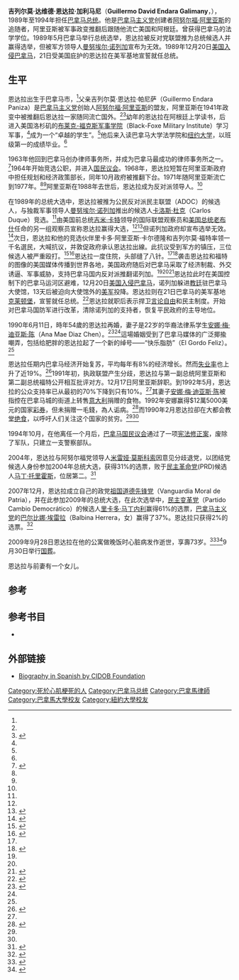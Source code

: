 {{Infobox President
|name = 吉列尔莫·恩达拉<br>Guillermo David Endara Galimany
|image = Guillermo Endara 1993.jpg
|caption = 
|order = 巴拿马总统
|term_start = 1989年12月20日	
|term_end = 1994年9月1日
|predecessor = [[曼努埃尔·诺列加|曼努埃尔·诺列加]]（为军方领袖）
|successor = [[埃内斯托·佩雷斯·巴利亚达雷斯|埃内斯托·佩雷斯·巴利亚达雷斯]]（为巴拿马总统）
|birth_date = {{birth date|1936|5|12}}
|birth_place = 巴拿马[[巴拿马市|巴拿马市]]
|death_date = {{death date and age|2009|09|28|1936|5|12}}
|death_place = 巴拿马巴拿马市
|spouse = Marcela（至1989年）<br>[[安娜·梅·迪亚斯|安娜·梅·迪亚斯]]（Ana Mae Diaz，1990-2009）
|party = [[巴拿马主义党|巴拿马主义党]]<br/>[[祖国道德先锋党|祖国道德先锋党]]
|vicepresident = [[里卡多·阿里亚斯·卡尔德隆|里卡多·阿里亚斯·卡尔德隆]]（1990-92）<br>[[吉列尔莫·福特|吉列尔莫·福特]]（1992-94）
}}

'''吉列尔莫·达维德·恩达拉·加利马尼'''（'''Guillermo David Endara Galimany'''，{{bd|1936年|5月12日|2009年|9月28日}}），1989年至1994年担任[[巴拿马总统|巴拿马总统]]。他是[[巴拿马主义党|巴拿马主义党]]创建者[[阿努尔福·阿里亚斯|阿努尔福·阿里亚斯]]的追随者，阿里亚斯被军事政变推翻后跟随他流亡美国和阿根廷。曾获得巴拿马的法学学位。1989年5月巴拿马举行总统选举，恩达拉被反对党联盟推为总统候选人并赢得选举，但被军方领导人[[曼努埃尔·诺列加|曼努埃尔·诺列加]]宣布为无效。1989年12月20日[[美国入侵巴拿马|美国入侵巴拿马]]，21日受美国庇护的恩达拉在美军基地宣誓就任总统。

==生平==
恩达拉出生于巴拿马市，<ref name=NYT/>父亲吉列尔莫·恩达拉·帕尼萨（Guillermo Endara Paniza）是[[巴拿马主义党|巴拿马主义党]]创始人[[阿努尔福·阿里亚斯|阿努尔福·阿里亚斯]]的盟友，阿里亚斯在1941年政变中被推翻后恩达拉一家随同流亡国外。<ref name=I/><ref name=LP>{{cite web |url=http://mensual.prensa.com/mensual/contenido/2009/09/29/hoy/panorama/1940933.asp |title=La vida política de un hombre bueno |author=Ana Teresa Benjamin |date=September 29, 2009 |work=La Prensa |archivedate=2009-10-02 |archiveurl=https://web.archive.org/web/20091002224528/http://mensual.prensa.com/mensual/contenido/2009/09/29/hoy/panorama/1940933.asp |language=es |accessdate=October 27, 2012 |deadurl=yes }}</ref>幼年的恩达拉在阿根廷上学读书，后进入美国洛杉矶的[[布莱克-福克斯军事学院|布莱克-福克斯军事学院]]（Black-Foxe Military Institute）学习军事，<ref name=LP />成为一个“卓越的学生”。<ref name=NYT/>他后来入读巴拿马大学法学院和[[纽约大学|纽约大学]]，以班级第一的成绩毕业。<ref name=NYT/>

1963年他回到巴拿马创办律师事务所，并成为巴拿马最成功的律师事务所之一。<ref name=I>{{cite web |url=http://www.highbeam.com/doc/1P2-20832533.html |title=Guillermo Endara |author=Phil Davison |date=October 2, 2009 |work=The Independent |accessdate=August 31, 2012 |archive-url=https://archive.today/20130103073838/http://www.highbeam.com/doc/1P2-20832533.html |archive-date=2013-01-03 |dead-url=yes }}{{subscription required}}</ref>1964年开始竞选公职，并进入[[国民议会|国民议会]]。1968年，恩达拉短暂在阿里亚斯政府中担任规划和经济政策部长，同年10月政府被推翻下台。1971年随阿里亚斯流亡到1977年。<ref name=NYT/><ref name=I/>阿里亚斯在1988年去世后，恩达拉成为反对派领导人。<ref name=I/>

在1989年的总统大选中，恩达拉被推为公民反对派民主联盟（ADOC）的候选人，与独裁军事领导人[[曼努埃尔·诺列加|曼努埃尔·诺列加]]推出的候选人[[卡洛斯·杜克|卡洛斯·杜克]]（Carlos Duque）竞选。<ref name=ATU1221 />由美国前总统[[吉米·卡特|吉米·卡特]]领导的国际联盟观察员和[[美国总统|美国总统]][[老布什|老布什]]任命的另一组观察员宣称恩达拉赢得大选，<ref name=ATU1221 /><ref>{{cite web |url=http://articles.chicagotribune.com/1989-05-08/news/8904100898_1_guillermo-endara-opposition-candidate-carlos-duque |title=Fraud Charges Mar Big Panama Vote |author=Storer H. Crowley |date=May 8, 1989 |work=Chicago Tribune |archivedate=2012-10-30 |archiveurl=https://www.webcitation.org/6BmxVktQ6?url=http://articles.chicagotribune.com/1989-05-08/news/8904100898_1_guillermo-endara-opposition-candidate-carlos-duque |accessdate=29 October 2012 |deadurl=no }}</ref>但诺列加政府却宣布选举无效。<ref name=ATU1221>{{cite web |url=http://www.highbeam.com/doc/1G1-156057540.html |title=Endara's Coalition Faces Difficult Test |agency=Associated Press |date=December 21, 1989 |work=Albany Times Union |accessdate=August 31, 2012 |archive-url=https://www.webcitation.org/6ALGH89ZW?url=http://www.highbeam.com/doc/1G1-156057540.html |archive-date=2012-09-01 |dead-url=yes }}{{subscription required}}</ref>次日，恩达拉和他的竞选伙伴里卡多·阿里亚斯·卡尔德隆和吉列尔莫·福特率领一千名選民，大喊抗议，并敦促政府承认恩达拉出線。此抗议受到军方的镇压，三位候选人被严重殴打。<ref name=Katz>{{cite web |url=http://articles.sun-sentinel.com/1989-05-11/news/8901240885_1_guillermo-endara-dignity-battalions-noriega-regime |title=Panama Violence Spreads Thugs Attack 3 Anti-noriega Candidates |author=Gregory Katz |date=May 11, 1989 |work=South Florida Sun-Sentinel |archivedate=2012-08-31 |archiveurl=https://www.webcitation.org/6AL2v9l5Z?url=http://articles.sun-sentinel.com/1989-05-11/news/8901240885_1_guillermo-endara-dignity-battalions-noriega-regime |accessdate=August 31, 2012 |deadurl=no }}</ref><ref name=NYT>{{cite news|url=http://www.nytimes.com/2009/09/30/world/americas/30endara.html|title=Guillermo Endara, Who Helped Lead Panama From Noriega to Democracy, Dies at 73|accessdate=August 31, 2012|work=The New York Times|author=Douglas Martin|date=September 30, 2009|archive-date=2020-02-03|archive-url=https://web.archive.org/web/20200203215338/https://www.nytimes.com/2009/09/30/world/americas/30endara.html|dead-url=no}}</ref>恩达拉一度住院，头部缝了八针。<ref name=Katz /><ref>{{cite web |url=http://news.google.com/newspapers?id=hfJRAAAAIBAJ&sjid=Zm4DAAAAIBAJ&pg=4927,3893446&dq=endara+stitches&hl=en |title=Panama declares election result void; Endara hurt |date=May 11, 1989 |work=Pittsburgh Post-Gazette |accessdate=August 31, 2012 |archive-date=2020-02-03 |archive-url=https://web.archive.org/web/20200203215343/https://news.google.com/newspapers?id=hfJRAAAAIBAJ&sjid=Zm4DAAAAIBAJ&pg=4927,3893446&dq=endara+stitches&hl=en |dead-url=no }}</ref>袭击恩达拉和福特的图像的美国媒体传播到世界各地，美国政府随后对巴拿马采取了经济制裁、外交诱逼、军事威胁，支持巴拿马国内反对派推翻诺列加。<ref name=NYT /><ref name=I /><ref name=WP90>{{cite web |url=http://www.highbeam.com/doc/1P2-1107830.html |title=Panama's Philosopher Pol;Ricardo Arias Calderon's Leap From Exiled Academic to Vice President |author=[[Myra_MacPherson|Myra MacPherson]] |date=January 30, 1990 |work=The Washington Post |accessdate=August 31, 2012 |archive-url=https://web.archive.org/web/20140619121220/http://www.highbeam.com/doc/1P2-1107830.html |archive-date=2014-06-19 |dead-url=yes }}{{subscription required|via=[[HighBeam_Research|HighBeam Research]]}}</ref>恩达拉此时在美国控制下的巴拿马运河区避难，12月20日[[美国入侵巴拿马|美国入侵巴拿马]]，诺列加躲进[[教廷|教廷]]驻巴拿马大使馆，13天后被迫向大使馆外的[[美军|美军]]投降。恩达拉则在21日巴拿马的美军基地[[克莱顿堡|克莱顿堡]]，宣誓就任总统。<ref name=LAT318>{{cite web |url=http://articles.latimes.com/1991-05-06/news/mn-943_1_political-party |title=Panama's 3-Party Rule Turns Into 3-Ring Circus |author=Kenneth Freed |date=May 6, 1991 |work=Los Angeles Times |archivedate=2012-08-31 |archiveurl=https://www.webcitation.org/6AJuAQAxc?url=http://articles.latimes.com/1991-05-06/news/mn-943_1_political-party |accessdate=August 31, 2012 |deadurl=no }}</ref>恩达拉就职后表示捍卫[[言论自由|言论自由]]和民主制度。开始对巴拿马国防军进行改革，清除诺列加的支持者，恢复平民政府的主导地位。

1990年6月11日，時年54歲的恩达拉再婚，妻子是22岁的华裔法律系学生[[安娜·梅·迪亚斯|安娜·梅·迪亚斯·陈]]（Ana Mae Diaz Chen）。<ref>{{cite news |url=http://news.google.com/newspapers?id=blNPAAAAIBAJ&sjid=CwMEAAAAIBAJ&pg=4232,3083926&dq=ana-mae-diaz&hl=en |title=Panama president, law student marry |agency=Associated Press |date=June 11, 1990 |work=Toledo Blade |archivedate=2012-09-01 |archiveurl=https://www.webcitation.org/6ALLhJIfi?url=http://news.google.com/newspapers?id=blNPAAAAIBAJ |accessdate=August 31, 2012 |deadurl=no }}</ref><ref name=I/>這場婚姻受到了巴拿马媒体的广泛揶揄嘲弄，包括给肥胖的恩达拉起了一个新的绰号——“快乐脂肪”（El Gordo Feliz）。<ref name=T />

恩达拉任期内巴拿马经济开始复苏，平均每年有8%的经济增长。然而[[失业率|失业率]]也上升了近19%。<ref name=BG>{{cite web |url=http://www.highbeam.com/doc/1P2-20822474.html |title=Guillermo Endara, 73; led Panama after Noriega toppled |author=Kathia Martinez |date=September 29, 2009 |work=Boston Globe |accessdate=August 31, 2012 |archive-url=https://web.archive.org/web/20140922080144/http://www.highbeam.com/doc/1P2-20822474.html |archive-date=2014-09-22 |dead-url=yes }}{{subscription required}}</ref>1991年初，执政联盟产生分歧，恩达拉与第一副总统阿里亚斯和第二副总统福特公开相互批评对方。12月17日阿里亚斯辞职。到1992年5月，恩达拉的公众支持率已从最初的70%下降到只有10%。<ref name=WP92 />其妻子[[安娜·梅·迪亚斯|安娜·梅·迪亚斯·陈]]被指控在巴拿马城的街道上转售[[意大利|意大利]]捐赠的食物。1992年安娜赢得$12萬5000美元的国家[[彩券|彩券]]，但未捐赠一毛錢，為人诟病。<ref name=WP92>{{cite web |url=http://www.highbeam.com/doc/1P2-1035253.html |title=Panama Vote Said to Demonstrate Discontent With Leader - and U.S. |author=Tod Robberson |date=November 17, 1992 |work=The Washington Post |publisher={{Subscription required}} |accessdate=September 4, 2012 |archive-url=https://web.archive.org/web/20140923151857/http://www.highbeam.com/doc/1P2-1035253.html |archive-date=2014-09-23 |dead-url=yes }}</ref>而1990年2月恩达拉卻在大都会教堂[[绝食|绝食]]，以呼吁人们关注这个国家的贫穷。<ref name=I/><ref name=T/>

1994年10月，在他离任一个月后，[[巴拿马国民议会|巴拿马国民议会]]通过了一项[[宪法修正案|宪法修正案]]，废除了军队，只建立一支警察部队。

2004年，恩达拉与阿努尔福党领导人[[米雷娅·莫斯科索|米雷娅·莫斯科索]]因意见分歧退党，以团结党候选人身份参加2004年总统大选，获得31%的选票，败于[[巴拿马民主革命党|民主革命党]](PRD)候选人[[马丁·托里霍斯|马丁·托里霍斯]]，位居第二。<ref>{{cite web |url=http://www.highbeam.com/doc/1G1-116378324.html |title=Not his father's son? Panama's new president.(Martin Torrijos) |date=May 8, 2004 |work=The Economist |accessdate=August 31, 2012 |archive-url=https://web.archive.org/web/20140928140916/http://www.highbeam.com/doc/1G1-116378324.html |archive-date=2014-09-28 |dead-url=yes }}{{subscription required}}</ref>

2007年12月，恩达拉成立自己的政党[[祖国道德先锋党|祖国道德先锋党]]（Vanguardia Moral de Patria），并在此参加2009年的总统大选，在此次选举中，[[民主变革_(巴拿马)|民主变革党]]（Partido Cambio Democrático）的候选人[[里卡多·马丁内利|里卡多·马丁内利]]赢得61%的选票，[[巴拿马主义党|巴拿马主义党]]的[[巴尔比娜·埃雷拉|巴尔比娜·埃雷拉]]（Balbina Herrera，女）赢得了37%。恩达拉只获得2%的选票。<ref>{{cite web |url=http://www.highbeam.com/doc/1A1-D97V9BIG0.html |title=Supermarket magnate wins Panama presidential vote |author=Juan Zamorano |date=May 4, 2009 |agency=Associated Press |accessdate=August 31, 2012 |archive-url=https://web.archive.org/web/20140920162932/http://www.highbeam.com/doc/1A1-D97V9BIG0.html |archive-date=2014-09-20 |dead-url=yes }}{{subscription required}}</ref>

2009年9月28日恩达拉在他的公寓做晚饭时心脏病发作逝世，享壽73岁。<ref name=T>{{cite news|url=http://www.telegraph.co.uk/news/obituaries/politics-obituaries/6255669/Guillermo-Endara.html|title=Guillermo Endara|work=The Telegraph|accessdate=August 31, 2012|archiveurl=https://www.webcitation.org/6AKxkpFfj?url=http://www.telegraph.co.uk/news/obituaries/politics-obituaries/6255669/Guillermo-Endara.html|archivedate=2012年8月31日|date=October 2, 2009|deadurl=no}}</ref><ref>{{cite web |url=http://mensual.prensa.com/mensual/contenido/2009/09/29/hoy/panorama/1940860.asp |title=Muere ex presidente Guillermo Endara |author=Jose Gonzalez Pinilla and Eliana Morales Gil |date=September 29, 2009 |work=La Prensa |language=es |archivedate=2009-10-02 |archiveurl=https://web.archive.org/web/20091002224519/http://mensual.prensa.com/mensual/contenido/2009/09/29/hoy/panorama/1940860.asp |accessdate=October 27, 2012 |deadurl=yes }}</ref>9月30日举行[[国葬|国葬]]。

恩达拉与前妻有一个女儿。

==参考==
{{Reflist|33em}}

==参考书目==
{{refbegin}}
*{{cite book |title=The History of Panama |last=Harding |first=Robert C. |year=2006 |publisher=Greenwood Press |isbn=031333322X|accessdate=September 14, 2012 |ref=harv}}
{{refend}}

==外部链接==
{{Commons category|Guillermo Endara}}
* [http://www.cidob.org/es/documentacio/biografias_lideres_politicos/america_central_y_caribe/panama/guillermo_endara_galimany Biography in Spanish by CIDOB Foundation]{{Wayback|url=http://www.cidob.org/es/documentacio/biografias_lideres_politicos/america_central_y_caribe/panama/guillermo_endara_galimany |date=20141112031508 }}

{{S-start}}
{{S-off}}
{{Succession box
|title=[[巴拿马总统|巴拿马总统]]
|before=[[弗朗西斯科·罗德里格斯_(巴拿马总统)|弗朗西斯科·罗德里格斯]]
|after=[[埃内斯托·佩雷斯·巴利亚达雷斯|埃内斯托·佩雷斯·巴利亚达雷斯]]
|years=1989–1994}}
{{S-end}}

{{Authority control}}
{{DEFAULTSORT:Endara, Guillermo}}
[[Category:死於心肌梗死的人|Category:死於心肌梗死的人]]
[[Category:巴拿马总统|Category:巴拿马总统]]
[[Category:巴拿馬律師|Category:巴拿馬律師]]
[[Category:巴拿馬大學校友|Category:巴拿馬大學校友]]
[[Category:紐約大學校友|Category:紐約大學校友]]